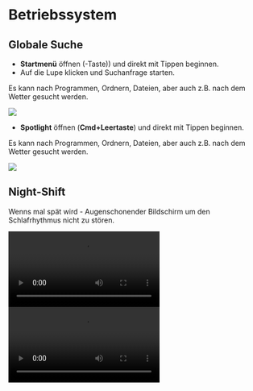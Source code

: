 
# Betriebssystem

## Globale Suche

<OsTabs>
  <TabItem value="win">

- **Startmenü** öffnen (<FontAwesomeIcon icon={faWindows} />-Taste)) und direkt mit Tippen beginnen.
- Auf die Lupe klicken und Suchanfrage starten.

Es kann nach Programmen, Ordnern, Dateien, aber auch z.B. nach dem Wetter gesucht werden.

![](./../../../static/img/byod-basics/win/global_search.png)

</TabItem>
<TabItem value="mac">


- **Spotlight** öffnen (**Cmd+Leertaste**) und direkt mit Tippen beginnen.

Es kann nach Programmen, Ordnern, Dateien, aber auch z.B. nach dem Wetter gesucht werden.

![](./../../../static/img/byod-basics/osx/global_search.png)
</TabItem>
</OsTabs>

## Night-Shift

Wenns mal spät wird - Augenschonender Bildschirm um den Schlafrhythmus nicht zu stören.

<OsTabs>
  <TabItem value="win">
    <Video src={require('./../../../static/img/byod-basics/win/nightshift.mp4').default} />
  </TabItem>
  <TabItem value="mac">
    <Video src={require('./../../../static/img/byod-basics/osx/nightshift.mp4').default} />
  </TabItem>
</OsTabs>